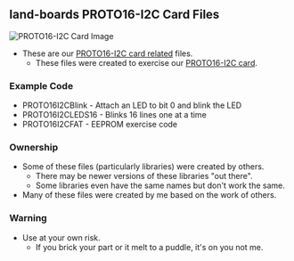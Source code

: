 == land-boards PROTO16-I2C Card Files ==

<img src="http://land-boards.com/blwiki/images/e/e1/Proto16-I2C-P1010411-640px.jpg" alt="PROTO16-I2C Card Image"></img>

* These are our [http://land-boards.com/blwiki/index.php?title=PROTO16-I2C PROTO16-I2C card related] files.
** These files were created to exercise our [http://land-boards.com/blwiki/index.php?title=PROTO16-I2C PROTO16-I2C card].

=== Example Code ===

* PROTO16I2CBlink - Attach an LED to bit 0 and blink the LED
* PROTO16I2CLEDS16 - Blinks 16 lines one at a time
* PROTO16I2CFAT - EEPROM exercise code

=== Ownership ===

* Some of these files (particularly libraries) were created by others.
** There may be newer versions of these libraries "out there".
** Some libraries even have the same names but don't work the same.
* Many of these files were created by me based on the work of others.

=== Warning ===

* Use at your own risk.
** If you brick your part or it melt to a puddle, it's on you not me.
